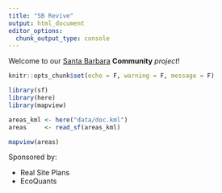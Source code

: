 ```yaml
---
title: "SB Revive"
output: html_document
editor_options: 
  chunk_output_type: console
---
```


Welcome to our [Santa Barbara](https://santabaraca.gov) **Community** _project_!

```r
knitr::opts_chunk$set(echo = F, warning = F, message = F)
```

```r
library(sf)
library(here)
library(mapview)

areas_kml <- here("data/doc.kml")
areas     <- read_sf(areas_kml)

mapview(areas)
```

Sponsored by:

- Real Site Plans
- EcoQuants
